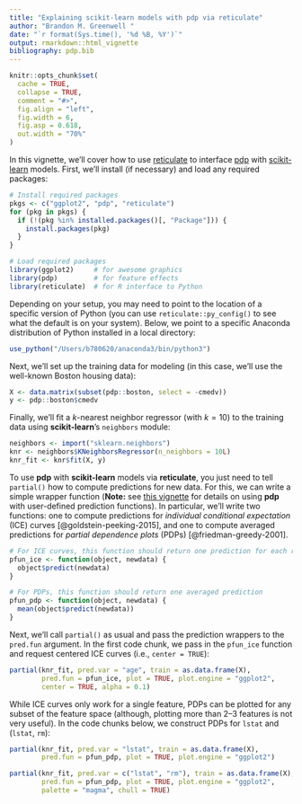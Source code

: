 ```yaml
---
title: "Explaining scikit-learn models with pdp via reticulate"
author: "Brandon M. Greenwell "
date: "`r format(Sys.time(), '%d %B, %Y')`"
output: rmarkdown::html_vignette
bibliography: pdp.bib
---
```


```r
knitr::opts_chunk$set(
  cache = TRUE,
  collapse = TRUE,
  comment = "#>",
  fig.align = "left",
  fig.width = 6, 
  fig.asp = 0.618,
  out.width = "70%"
)
```

In this vignette, we'll cover how to use [reticulate](https://rstudio.github.io/reticulate/) to interface [pdp](https://bgreenwell.github.io/pdp/index.html) with [scikit-learn](https://scikit-learn.org/stable/index.html) models. First, we'll install (if necessary) and load any required packages:

```r
# Install required packages
pkgs <- c("ggplot2", "pdp", "reticulate")
for (pkg in pkgs) {
  if (!(pkg %in% installed.packages()[, "Package"])) {
    install.packages(pkg)
  }
}

# Load required packages
library(ggplot2)     # for awesome graphics
library(pdp)         # for feature effects
library(reticulate)  # for R interface to Python
```

Depending on your setup, you may need to point to the location of a specific version of Python (you can use `reticulate::py_config()` to see what the default is on your system). Below, we point to a specific Anaconda distribution of Python installed in a local directory:

```r
use_python("/Users/b780620/anaconda3/bin/python3")
```

Next, we'll set up the training data for modeling (in this case, we'll use the well-known Boston housing data):

```r
X <- data.matrix(subset(pdp::boston, select = -cmedv))
y <- pdp::boston$cmedv
```

Finally, we'll fit a $k$-nearest neighbor regressor (with $k = 10$) to the training data using __scikit-learn__'s `neighbors` module:

```r
neighbors <- import("sklearn.neighbors")
knr <- neighbors$KNeighborsRegressor(n_neighbors = 10L)
knr_fit <- knr$fit(X, y)
```

To use **pdp** with **scikit-learn** models via **reticulate**, you just need to tell `partial()` how to compute predictions for new data. For this, we can write a simple wrapper function (__Note:__ see [this vignette](https://bgreenwell.github.io/pdp/articles/pdp-extending.html) for details on using **pdp** with user-defined prediction functions). In particular, we'll write two functions: one to compute predictions for _individual conditional expectation_ (ICE) curves [@goldstein-peeking-2015], and one to compute averaged predictions for _partial dependence plots_ (PDPs) [@friedman-greedy-2001].

```r
# For ICE curves, this function should return one prediction for each row
pfun_ice <- function(object, newdata) {
  object$predict(newdata)
}

# For PDPs, this function should return one averaged prediction
pfun_pdp <- function(object, newdata) {
  mean(object$predict(newdata))
}
```

Next, we'll call `partial()` as usual and pass the prediction wrappers to the `pred.fun` argument. In the first code chunk, we pass in the `pfun_ice` function and request centered ICE curves (i.e., `center = TRUE`):

```r
partial(knr_fit, pred.var = "age", train = as.data.frame(X), 
        pred.fun = pfun_ice, plot = TRUE, plot.engine = "ggplot2", 
        center = TRUE, alpha = 0.1)
```

While ICE curves only work for a single feature, PDPs can be plotted for any subset of the feature space (although, plotting more than 2--3 features is not very useful). In the code chunks below, we construct PDPs for `lstat` and (`lstat`, `rm`):

```r
partial(knr_fit, pred.var = "lstat", train = as.data.frame(X), 
        pred.fun = pfun_pdp, plot = TRUE, plot.engine = "ggplot2")
```

```r
partial(knr_fit, pred.var = c("lstat", "rm"), train = as.data.frame(X), 
        pred.fun = pfun_pdp, plot = TRUE, plot.engine = "ggplot2", 
        palette = "magma", chull = TRUE)
```
